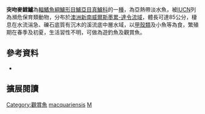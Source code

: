 {{Speciesbox
| image = FMIB 45643 Oligorus macquariensis.jpeg
| fossil_range = {{fossilrange|3.6|0|[[上新世|上新世]] - [[全新世|现今]]}}
| status = VU
| status_system = IUCN3.1
| status_ref = <ref name=IUCN>{{Cite iucn |author=Koehn, J., Lintermans, M., Lieschke, J. & Gilligan, D. |title=''Maccullochella macquariensis'' |journal=[[The_IUCN_Red_List_of_Threatened_Species|The IUCN Red List of Threatened Species]] |volume=2019 |page=e.T12574A123378211 |publisher=[[IUCN|IUCN]] |date=2019 |url=https://www.iucnredlist.org/species/12574/123378211 |doi=}}</ref>
| genus = Maccullochella
| species = macquariensis
| authority = ([[Georges_Cuvier|G. Cuvier]], 1829)
| synonyms =
* ''Grystes macquariensis'' <small>G. Cuvier, 1829</small>
* ''Grystes brisbani'' <small>Lesson, 1831</small>
* ''Oligorus mitchelii'' <small>Castelnau, 1873</small>
* ''Oligorus gibbiceps'' <small>W. J. Macleay, 1885</small>
}}
'''突吻麥鱈鱸'''為[[輻鰭魚綱|輻鰭魚綱]][[鱸形目|鱸形目]][[鱸亞目|鱸亞目]][[真鱸科|真鱸科]]的一[[種|種]]，為亞熱帶淡水魚，被[[IUCN|IUCN]]列為瀕危保育類動物，分布於[[澳洲|澳洲]][[新南威爾斯|新南威爾斯]][[墨累-達令流域|墨累-達令流域]]，體長可達85公分，棲息在水流湍急、礫石底質有沉木的溪流底中層水域，以[[甲殼類|甲殼類]]及小魚等為食，繁殖期在春季及初夏，生活習性不明，可做為遊釣魚及觀賞魚。

==參考資料==
*{{FishBase_species|genus=Maccullochella|species=macquariensis|year=2016|month=8}}

== 擴展閱讀 == 
{{refbegin}}
{{wikispecies-inline|Maccullochella macquariensis|突吻麥鱈鱸}}
{{refend}}
{{Taxonbar|from=Q2711806}}

[[Category:觀賞魚|Category:觀賞魚]]
[[Category:麥鱈鱸屬|macquariensis]]
[[Category:1829年描述的魚類|M]]


{{魚類小作品}}